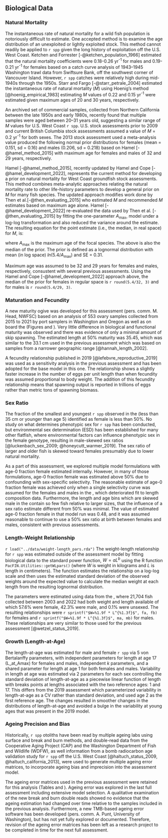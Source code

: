 ## Biological Data

### Natural Mortality

The instantaneous rate of natural mortality for a wild fish population is notoriously difficult to estimate. One accepted method is to examine the age distribution of an unexploited or lightly exploited stock. This method cannot readily be applied to `r spp` given the long history of exploitation off the U.S. West Coast. Ketchen and Forrester [-@ketchen_population_1966] estimated that the natural mortality coefficients were 0.18-0.26 yr^-1^ for males and 0.19-0.21 yr^-1^ for females based on a catch curve analysis of 1943--1945 Washington trawl data from Swiftsure Bank, off the southwest corner of Vancouver Island. However, `r spp` catches were relatively high during mid-1940s through the 1950s. Starr and Fargo [-@starr_petrale_2004] estimated the instantaneous rate of natural mortality ($M$) using Hoenig's method [@hoenig_empirical_1983] estimating $M$ values of 0.22 and 0.15 yr^-1^ were estimated given maximum ages of 20 and 30 years, respectively.   

An archived set of commercial samples, collected from Northern California between the late 1950s and early 1980s, recently found that multiple samples were aged between 20--31 years old, suggesting a similar range of $M$ values for U.S. West Coast `r spp`. U.S. stock assessments prior to 2009 and current British Columbia stock assessments assumed a value of $M$ = 0.2 yr^-1^ for both sexes. The 2013 stock assessment used a meta-analysis value produced the following normal prior distributions for females (mean = 0.151, sd = 0.16) and males (0.206, sd = 0.218) based on Hamel [-@hamel_method_2015] with maximum age for females and males of 32 and 29 years, respectively.

Hamel [-@hamel_method_2015], recently updated by Hamel and Cope [-@hamel_development_2022], represents the current method for developing a prior on natural mortality for West Coast groundfish stock assessments. This method combines meta-analytic approaches relating the natural mortality rate to other life-history parameters to develop a general prior on $M$ for many fish species. The updated approach modifies work done by Then et al.[-@then_evaluating_2015] who estimated $M$ and recommended $M$ estimates based on maximum age alone. Hamel [-@hamel_development_2022] re-evaluated the data used by Then et al. [-@then_evaluating_2015] by fitting the one-parameter $A_{\text{max}}$, model under a log-log transformation and also reduced the variance around the estimate. The resulting equation for the point estimate (i.e., the median, in real space) for $M$, is:

\begin{centering}

$M=\frac{5.4}{A_{\text{max}}}$

\end{centering}

where  $A_{\text{max}}$ is the maximum age of the focal species. The above is also the median of the prior. The prior is defined as a lognormal distribution with mean (in log space) $ln(5.4/A_{\text{max}})$ and SE = 0.31. 

Maximum age was assumed to be 32 and 29 years for females and males, respectively, consustent with several previous assessments. Using the Hamel and Cope [-@hamel_development_2022] approach above, the median of the prior for females in regular space is `r round(5.4/32, 3)` and for males is `r round(5.4/29, 3)`. 

### Maturation and Fecundity{#mat_fecund}

A new maturity ogive was developed for this assessment (pers. comm. M. Head, NWFSC) based on an analysis of 553 ovary samples collected from 2015 to 2021 by port samplers in Washington and Oregon as well as on board the \gls{s-wcgbt} (Figures \ref{fig:mod-est-len-age2} and \ref{fig:maturity}). Very little difference in biological and functional maturity was observed and there was evidence of only a minimal amount of skip spawning. The estimated length at 50\% maturity was 35.45, which was similar to the 33.1 cm used in the previous assessment which was based on samples from a narrower geographic range [@hannah_length_2002].

A fecundity relationship published in 2019 [@lefebvre_reproductive_2019] was used as a sensitivity analysis in the previous assessment and has been adopted for the base model in this one. The relationship shows a slightly faster increase in the number of eggs per unit length than when fecundity was assumed proportional to body weight. The addition of this fecundity relationship means that spawning output is reported in trillions of eggs rather than metric tons of spawning biomass. 

<!-- TODO: add figure (perhaps copied from 2019 assessment) and note the parameter values. -->

### Sex Ratio

The fraction of the smallest and youngest `r spp` observed in the \gls{s-wcgbt} (less than 35 cm or younger than age 5) identified as female is less than 50%. No study on what determines phenotypic sex for `r spp` has been conducted, but environmental sex determination (ESD) has been established for many other flatfish, where environmental factors can influence phenotypic sex in the female genotype, resulting in male-skewed sex ratios [@luckenbach_sex_2009; @honeycutt_warmer_2019]. The sex ratio of larger and older fish is skewed toward females presumably due to lower natural mortality.

As a part of this assessment, we explored multiple model formulations with age-0 fraction female estimated internally. However, in many of those formulations, age-0 fraction female was estimated above 50% due to confounding with sex-specific selectivity. The reasonable estimate of age-0 fraction female was achieved only when a single selectivity curve was assumed for the females and males in the \gls{s-wcgbt}, which deteriorated fit to length composition data. Furthermore, the length and age bins which are skewed male in the \gls{s-wcgbt} contain so few fish relative to larger sizes, that the influence of a sex ratio estimate different from 50% was minimal. The value of estimated age-0 fraction female in that model run was 0.48, and it was assumed reasonable to continue to use a 50% sex ratio at birth between females and males, consistent with previous assessments.   

### Length-Weight Relationship

`r load("../data/weight-length_pars.rda")`
The weight-length relationship for `r spp` was estimated outside of the 
assessment model by fitting biological data to the standard power function, 
$W = aL^b$ using the R function `PacFIN.Utilities::getWLpars()` 
(where $W$ is weight in kilograms and $L$ is length in centimeters). 
The function estimates the relationship on a log-log scale and then uses the 
estimated standard deviation of the observed weights around the expected value 
to calculate the median weight at each length from the resulting lognormal 
distribution.

The parameters were estimated using data from the \gls{s-wcgbt}, where 21,704 
fish collected between 2003 and 2022 had both weight and length available 
of which 57.6\% were female, 42.3\% were male, and 0.1\% were unsexed. 
The resulting relationships were
`r sprintf("$W=%1.9f * L^{%1.3f}$", fa, fb)` for females and
`r sprintf("$W=%1.9f * L^{%1.3f}$", ma, mb)` for males. 
These relationships are very similar to those used for the previous assessment 
[@wetzel_status_2019].

### Growth (Length-at-Age)

The length-at-age was estimated for male and female `r spp` via 5 von Bertalanffy parameters, with independent parameters for length at age 17 (L_at_Amax) for females and males, independent $k$ parameters, and a shared parameter for length at age 1 for both females and males. Variability in length at age was estimated via 2 parameters for each sex controlling the standard deviation of length-at-age as a piecewise linear function of length with breaks points at lengths associated with the two reference ages: 1 and 17. This differs from the 2019 assessment which parameterized variability in length-at-age as a CV rather than standard deviation, and used age 2 as the first reference age. The changes resulted in smoother changes in the distributions of length-at-age and avoided a bulge in the variability at young ages that was present in the 2019 model.

### Ageing Precision and Bias

Historically, `r spp` otoliths have been read by multiple ageing labs using surface and break and burn methods, and double-read data from the Cooperative Aging Project (CAP) and the Washington Department of Fish and Wildlife (WDFW), as well information from a bomb radiocarbon age validation study for `r spp` off the U.S. West Coast [@haltuch_status_2009, @haltuch_california_2013], were used to generate multiple ageing error matrices, to incorporate ageing bias and imprecision into the assessment model.
 
The ageing error matrices used in the previous assessment were retained for this analysis (Tables \ref{tab:ageing-error-cap} and \ref{tab:ageing-error-wdfw}). Ageing error was explored in the last full assessment including extensive model selection. A qualitative examination of the new break and burn double reads showed no evidence that the ageing estimation had changed over time relative to the samples included in the previous analysis. Furthermore, a new TMB-based ageing error software has been developed (pers. comm. A. Punt, University of Washington), but has not yet fully explored or documented. Therefore, revision of the ageing error matrices has been left as a research project to be completed in time for the next full assessment.
 